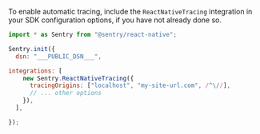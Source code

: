 To enable automatic tracing, include the `ReactNativeTracing` integration in your SDK configuration options, if you have not already done so.

```javascript
import * as Sentry from "@sentry/react-native";

Sentry.init({
  dsn: "___PUBLIC_DSN___",

integrations: [
    new Sentry.ReactNativeTracing({
      tracingOrigins: ["localhost", "my-site-url.com", /^\//],
      // ... other options
    }),
  ],

});
```
